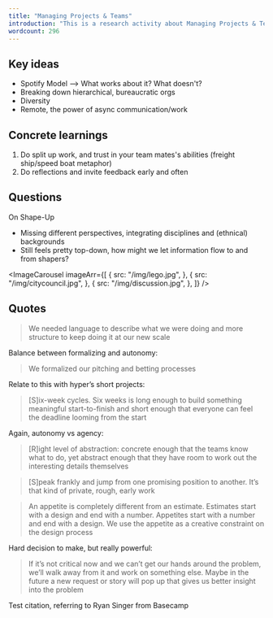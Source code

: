 ```yaml
---
title: "Managing Projects & Teams"
introduction: "This is a research activity about Managing Projects & Teams."
wordcount: 296
---
```



## Key ideas

- Spotify Model --> What works about it? What doesn't?
- Breaking down hierarchical, bureaucratic orgs
- Diversity
- Remote, the power of async communication/work

## Concrete learnings

1. Do split up work, and trust in your team mates's abilities (freight ship/speed boat metaphor)
2. Do reflections and invite feedback early and often

## Questions

On Shape-Up

- Missing different perspectives, integrating disciplines and (ethnical) backgrounds
- Still feels pretty top-down, how might we let information flow to and from shapers?

<ImageCarousel
  imageArr={[
    {
      src: "/img/lego.jpg",
    },
    {
      src: "/img/citycouncil.jpg",
    },
    {
      src: "/img/discussion.jpg",
    },
  ]}
/>

## Quotes

> We needed language to describe what we were doing and more structure to keep doing it at our new scale

Balance between formalizing and autonomy:

> We formalized our pitching and betting processes

Relate to this with hyper’s short projects:

> \[S\]ix-week cycles. Six weeks is long enough to build something meaningful start-to-finish and short enough that everyone can feel the deadline looming from the start

Again, autonomy vs agency:

> \[R\]ight level of abstraction: concrete enough that the teams know what to do, yet abstract enough that they have room to work out the interesting details themselves

> \[S\]peak frankly and jump from one promising position to another. It’s that kind of private, rough, early work

> An appetite is completely different from an estimate. Estimates start with a design and end with a number. Appetites start with a number and end with a design. We use the appetite as a creative constraint on the design process

Hard decision to make, but really powerful:

> If it’s not critical now and we can’t get our hands around the problem, we’ll walk away from it and work on something else. Maybe in the future a new request or story will pop up that gives us better insight into the problem

Test citation, referring to Ryan Singer from Basecamp <Citation id="shapeUp" hideAuthor />
